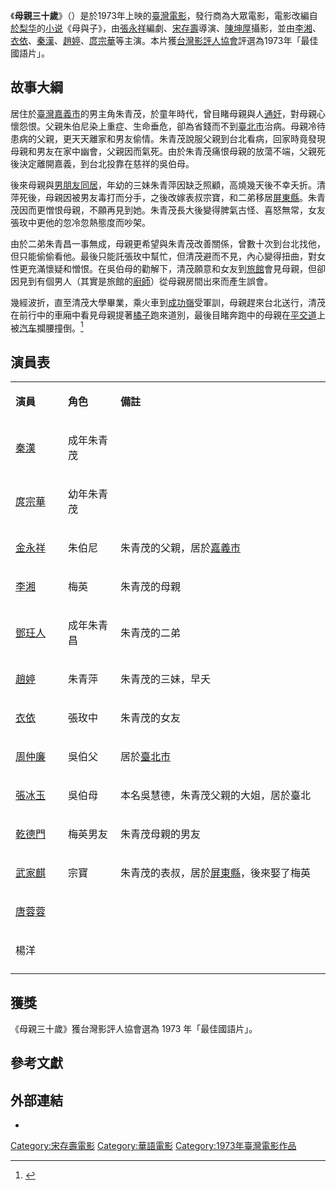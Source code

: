 {{Infobox Film
| name      = 母親三十歲
| original_name = {{lang|en|Story of Mother}}
| image     = 
| caption    = 
| director    = [[宋存壽|宋存壽]]
| producer    = [[李行|李行]]
| producer_2   = 陳汝霖
| writer     = [[張永祥_(台灣)|張永祥]]
| narrator    = 
| starring    = [[李湘_(演員)|李湘]]<br>[[衣依|衣依]]<br>[[秦漢_(演員)|秦漢]]
| music     = [[顧嘉輝|顧嘉輝]]
| cinematography = [[陳坤厚|陳坤厚]]
| editing    = 宋明
| distributor  = 大眾電影
| released    = {{film date|1973|||臺灣}}
| runtime    = 85分鐘
| country    = {{臺灣電影產地}}
| language    = [[中華民國國語|國語]]
| budget     = 
| preceded_by  = 
| followed_by  = 
| imdb_id    = 
}}

《'''母親三十歲'''》（{{lang-en|Story of Mother}}）是於1973年上映的[[臺灣電影|臺灣電影]]，發行商為大眾電影，電影改編自[[於梨华|於梨华]]的[[小说|小说]]《母與子》，由[[張永祥_(台灣)|張永祥]]編劇、[[宋存壽|宋存壽]]導演、[[陳坤厚|陳坤厚]]攝影，並由[[李湘_(演員)|李湘]]、[[衣依|衣依]]、[[秦漢_(演員)|秦漢]]、[[趙婷_(台灣主持人)|趙婷]]、[[庹宗華|庹宗華]]等主演。本片獲[[台灣影評人協會|台灣影評人協會]]評選為1973年「最佳國語片」。

==故事大綱==
居住於[[臺灣|臺灣]][[嘉義市|嘉義市]]的男主角朱青茂，於童年時代，曾目睹母親與人[[通奸|通奸]]，對母親心懷怨恨。父親朱伯尼染上重症、生命垂危，卻為省錢而不到[[臺北市|臺北市]]治病。母親冷待患病的父親，更天天離家和男友偷情。朱青茂說服父親到台北看病，回家時竟發現母親和男友在家中幽會，父親因而氣死。由於朱青茂痛恨母親的放蕩不端，父親死後決定離開嘉義，到台北投靠在慈祥的吳伯母。

後來母親與[[男朋友|男朋友]][[同居|同居]]，年幼的三妹朱青萍因缺乏照顧，高燒幾天後不幸夭折。清萍死後，母親因被男友毒打而分手，之後改嫁表叔宗寶，和二弟移居[[屏東縣|屏東縣]]。朱青茂因而更憎恨母親，不願再見到她。朱青茂長大後變得脾氣古怪、喜怒無常，女友張玫中更他的忽冷忽熱態度而吵架。

由於二弟朱青昌一事無成，母親更希望與朱青茂改善關係，曾數十次到台北找他，但只能偷偷看他。最後只能託張玫中幫忙，但清茂避而不見，內心變得扭曲，對女性更充滿懷疑和憎恨。在吳伯母的勸解下，清茂願意和女友到[[酒店|旅館]]會見母親，但卻因見到有個男人（其實是旅館的[[廚師|廚師]]）從母親房間出來而產生誤會。

幾經波折，直至清茂大學畢業，乘火車到[[成功嶺|成功嶺]]受軍訓，母親趕來台北送行，清茂在前行中的車廂中看見母親提著[[橘|橘子]]跑來道別，最後目睹奔跑中的母親在[[平交道|平交道]]上被[[汽车|汽车]]攔腰撞倒。<ref>{{cite web |title=母親三十歲 Story of Mother |publisher=國家電影及視聽文化中心 |url=https://tcdrp.tfi.org.tw/showmovie.asp?Y_NO=7&S_ID=123 |access-date=2021-03-19 |archive-date=2019-08-12 |archive-url=https://web.archive.org/web/20190812082506/http://tcdrp.tfi.org.tw/showmovie.asp?Y_NO=7&S_ID=123 |dead-url=no }}</ref>

==演員表==
{|class="wikitable" width="68%"
|- style="background:cornflowerblue; color:white" align=center
|style="width:10%"|'''演員'''
|style="width:10%"|'''角色'''
|style="width:40%"|'''備註'''
|- 
| [[秦漢_(演員)|秦漢]] || 成年朱青茂 || 
|-
| [[庹宗華|庹宗華]] || 幼年朱青茂 || 
|-
| [[金永祥|金永祥]] || 朱伯尼 || 朱青茂的父親，居於[[嘉義市|嘉義市]]
|-
| [[李湘_(演員)|李湘]] || 梅英 || 朱青茂的母親
|-
| [[鄧玨人|鄧玨人]] || 成年朱青昌 || 朱青茂的二弟
|-
| [[趙婷_(台灣主持人)|趙婷]] || 朱青萍 || 朱青茂的三妹，早夭
|-
| [[衣依|衣依]] || 張玫中 || 朱青茂的女友
|-
| [[周仲廉|周仲廉]] || 吳伯父 || 居於[[臺北市|臺北市]]
|-
| [[張冰玉|張冰玉]] || 吳伯母 || 本名吳慧德，朱青茂父親的大姐，居於臺北
|-
| [[乾德門|乾德門]] || 梅英男友 || 朱青茂母親的男友
|-
| [[武家麒|武家麒]] || 宗寶 || 朱青茂的表叔，居於[[屏東縣|屏東縣]]，後來娶了梅英
|-
| [[唐蓉蓉|唐蓉蓉]] || || 
|-
| 楊洋 || || 
|-
|}

==獲獎==
《母親三十歲》獲台灣影評人協會選為 1973 年「最佳國語片」。

==參考文獻==
{{Reflist}}


==外部連結==
*{{IMDb title|4036064}}

{{影史百大華語電影}}

[[Category:宋存壽電影|Category:宋存壽電影]]
[[Category:華語電影|Category:華語電影]]
[[Category:1973年臺灣電影作品|Category:1973年臺灣電影作品]]